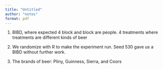 ```yaml
---
title: "Untitled"
author: "notes"
format: pdf
---
```


1. BIBD, where expected 4 block and block are people. 4 treatments where treatments are different kinds of beer

2. We randomize with R to make the experiment run. Seed 530 gave us a BIBD without further work.

3. The brands of beer: Pliny, Guinness, Sierra, and Coors